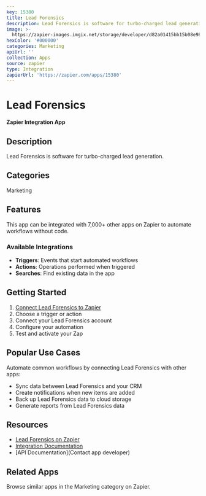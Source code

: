```yaml
---
key: 15380
title: Lead Forensics
description: Lead Forensics is software for turbo-charged lead generation.
image: >-
  https://zapier-images.imgix.net/storage/developer/d82a01415bb15b08e9803d5b8d461580.png?auto=format%2Ccompress&ixlib=python-3.0.0&q=50
hexColor: '#000000'
categories: Marketing
apiUrl: ''
collection: Apps
source: zapier
type: Integration
zapierUrl: 'https://zapier.com/apps/15380'
---
```

# Lead Forensics

**Zapier Integration App**

## Description

Lead Forensics is software for turbo-charged lead generation.

## Categories

Marketing

## Features

This app can be integrated with 7,000+ other apps on Zapier to automate workflows without code.

### Available Integrations

- **Triggers**: Events that start automated workflows
- **Actions**: Operations performed when triggered
- **Searches**: Find existing data in the app

## Getting Started

1. [Connect Lead Forensics to Zapier](https://zapier.com/apps/15380)
2. Choose a trigger or action
3. Connect your Lead Forensics account
4. Configure your automation
5. Test and activate your Zap

## Popular Use Cases

Automate common workflows by connecting Lead Forensics with other apps:

- Sync data between Lead Forensics and your CRM
- Create notifications when new items are added
- Back up Lead Forensics data to cloud storage
- Generate reports from Lead Forensics data

## Resources

- [Lead Forensics on Zapier](https://zapier.com/apps/15380)
- [Integration Documentation](https://zapier.com/apps/15380/integrations)
- [API Documentation](Contact app developer)

## Related Apps

Browse similar apps in the Marketing category on Zapier.
